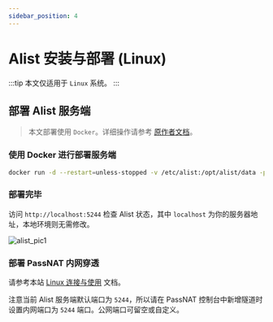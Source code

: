 ```yaml
---
sidebar_position: 4
---
```



# Alist 安装与部署 (Linux)

:::tip
本文仅适用于 `Linux` 系统。
:::

## 部署 Alist 服务端

> 本文部署使用 `Docker`。详细操作请参考 [原作者文档](https://alist.nn.ci/)。

### 使用 Docker 进行部署服务端

```bash
docker run -d --restart=unless-stopped -v /etc/alist:/opt/alist/data -p 5244:5244 -e PUID=0 -e PGID=0 -e UMASK=022 --name="alist" xhofe/alist:latest
```

### 部署完毕

访问 `http://localhost:5244` 检查 Alist 状态，其中 `localhost` 为你的服务器地址，本地环境则无需修改。

<img src={pic1} alt="alist_pic1" />

### 部署 PassNAT 内网穿透

请参考本站 [Linux 连接与使用](../../connection/linux) 文档。

注意当前 Alist 服务端默认端口为 `5244`，所以请在 PassNAT 控制台中新增隧道时设置内网端口为 `5244` 端口。公网端口可留空或自定义。
